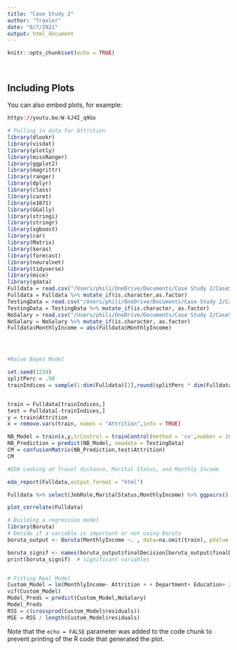 ---
title: "Case Study 2"
author: "Traxler"
date: "8/7/2021"
output: html_document
---

```{r setup, include=FALSE}
knitr::opts_chunk$set(echo = TRUE)
```

## 


```{r cars}

```

## Including Plots

You can also embed plots, for example:

```{r pressure, echo=FALSE}
https://youtu.be/W-kJ4I_q9Go

# Pulling in data for Attrition
library(dlookr)
library(visdat)
library(plotly)
library(missRanger)
library(ggplot2)
library(magrittr)
library(ranger)
library(dplyr)
library(class)
library(caret)
library(e1071)
library(GGally)
library(stringi)
library(stringr)
library(xgboost)
library(car)
library(Matrix)
library(keras)
library(forecast)
library(neuralnet)
library(tidyverse)
library(mice)
library(gdata)
Fulldata = read.csv("/Users/phili/OneDrive/Documents/Case Study 2/CaseStudy2Data.csv")
Fulldata = Fulldata %>% mutate_if(is.character,as.factor)
TestingData = read.csv("/Users/phili/OneDrive/Documents/Case Study 2/CaseStudy2CompSet.csv")
TestingData = TestingData %>% mutate_if(is.character, as.factor)
NoSalary = read.csv("/Users/phili/OneDrive/Documents/Case Study 2/CaseStudy2CompSet No Salary.csv")
NoSalary = NoSalary %>% mutate_if(is.character, as.factor)
Fulldata$MonthlyIncome = abs(Fulldata$MonthlyIncome)




#Naive Bayes Model

set.seed(1234)
splitPerc = .90
trainIndices = sample(1:dim(Fulldata)[1],round(splitPerc * dim(Fulldata)[1]))


train = Fulldata[trainIndices,]
test = Fulldata[-trainIndices,]
y = train$Attrition
x = remove.vars(train, names = "Attrition",info = TRUE)

NB_Model = train(x,y,trControl = trainControl(method = 'cv',number = 100))
NB_Prediction = predict(NB_Model, newdata = TestingData)
CM = confusionMatrix(NB_Prediction,test$Attrition)
CM

#EDA Looking at Travel distance, Marital Status, and Monthly Income

eda_report(Fulldata,output_format = "html")

Fulldata %>% select(JobRole,MaritalStatus,MonthlyIncome) %>% ggpairs()

plot_correlate(Fulldata)

# Building a regression model
library(Boruta)
# Decide if a variable is important or not using Boruta
boruta_output <- Boruta(MonthlyIncome ~. , data=na.omit(train), pValue = .010, maxRuns= 500,doTrace=2)  # perform Boruta search

boruta_signif <- names(boruta_output$finalDecision[boruta_output$finalDecision %in% c("Confirmed", "Tentative")])  # collect Confirmed and Tentative variables
print(boruta_signif)  # significant variables


# Fitting Real Model
Custom_Model = lm(MonthlyIncome~ Attrition + + Department+ Education+ JobLevel+ JobRole+ NumCompaniesWorked+ TotalWorkingYears+ YearsAtCompany+ YearsInCurrentRole+ YearsSinceLastPromotion+ YearsWithCurrManager, data = train)
vif(Custom_Model)
Model_Preds = predict(Custom_Model,NoSalary)
Model_Preds
RSS = c(crossprod(Custom_Model$residuals))
MSE = RSS / length(Custom_Model$residuals)
```

Note that the `echo = FALSE` parameter was added to the code chunk to prevent printing of the R code that generated the plot.

